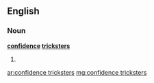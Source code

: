 ==English==

===Noun===
'''[[confidence]] [[tricksters]]'''

# {{plural of|confidence trickster}}

[[ar:confidence tricksters]]
[[mg:confidence tricksters]]